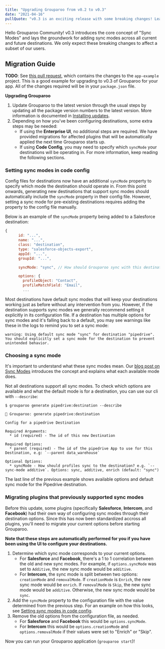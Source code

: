 ```yaml
---
title: "Upgrading Grouparoo from v0.2 to v0.3"
date: "2021-04-16"
pullQuote: "v0.3 is an exciting release with some breaking changes! Learn how to upgrade to v0.3."
---
```


Hello Grouparoo Community! v0.3 introduces the core concept of "Sync Modes" and lays the groundwork for adding sync modes across all current and future destinations. We only expect these breaking changes to affect a subset of our users.

## Migration Guide

**TODO**: See [this pull request](https://github.com/grouparoo/app-example/pull/103/files), which contains the changes to the `app-example` project. This is a good example for upgrading to v0.3 of Grouparoo for your app. All of the changes required will be in your `package.json` file.

**Upgrading Grouparoo**

1. Update Grouparoo to the latest version through the usual steps by updating all the package version numbers to the latest version. More information is documented in [Installing updates](/docs/support/upgrading-grouparoo#installing-updates).
2. Depending on how you've been configuring destinations, some extra steps may be needed:
   - If using the **Enterprise UI**, no additional steps are required. We have provided migrations for affected plugins that will be automatically applied the next time Grouparoo starts up.
   - If using **Code Config**, you may need to specify which `syncMode` your destinations will be operating in. For more information, keep reading the following sections.

### Setting sync modes in code config

Config files for destinations now have an additional `syncMode` property to specify which mode the destination should operate in. From this point onwards, generating new destinations that support sync modes should automatically include the `syncMode` property in their config file. However, setting a sync mode for pre-existing destinations requires adding the property to the config file manually.

Below is an example of the `syncMode` property being added to a Salesforce destination:

```js
{
      id: "...",
      name: "...",
      class: "destination",
      type: "salesforce-objects-export",
      appId: "...",
      groupId: "...",

      syncMode: "sync", // How should Grouparoo sync with this destination? Options: "sync", "additive", "enrich"

      options: {
        profileObject: "Contact",
        profileMatchField: "Email",
        ...
```

Most destinations have default sync modes that will keep your destinations working just as before without any intervention from you. However, if the destination supports sync modes we generally recommend setting it explicitly in its configuration file. If a destination has multiple options for sync modes and it's falling back to a default, you may see warnings like these in the logs to remind you to set a sync mode:

```
warning: Using default sync mode "sync" for destination "pipedrive". You should explicitly set a sync mode for the destination to prevent unintended behavior.
```

### Choosing a sync mode

It's important to understand what these sync modes mean. Our [blog post on Sync Modes](/blog/sync-modes) introduces the concept and explains what each available mode does.

Not all destinations support all sync modes. To check which options are available and what the default mode is for a destination, you can use our cli with `--describe`:

```
$ grouparoo generate pipedrive:destination --describe

🦘 Grouparoo: generate pipedrive:destination

Config for a pipedrive Destination

Required Arguments:
  * id (required) - The id of this new Destination

Required Options:
  * parent (required) - The id of the pipedrive App to use for this Destination, e.g: `--parent data_warehouse`

Optional Options:
  * syncMode - How should profiles sync to the destination? e.g. `--sync-mode additive`. Options: sync, additive, enrich (default: "sync")
```

The last line of the previous example shows available options and default sync mode for the Pipedrive destination.

### Migrating plugins that previously supported sync modes

Before this update, some plugins (specifically **Salesforce**, **Intercom**, and **Facebook**) had their own way of configuring sync modes through their destination options. Since this has now been standardized accross all plugins, you'll need to migrate your current options before starting Grouparoo.

**Note that these steps are automatically performed for you if you have been using the UI to configure your destinations.**

1. Determine which sync mode corresponds to your current options.
   - For **Salesforce** and **Facebook**, there's a 1 to 1 correlation between the old and new sync modes. For example, if `options.syncMode` was set to `Additive`, the new sync mode would be `additive`.
   - For **Intercom**, the sync mode is split between two options: `creationMode` and `removalMode`. If `creationMode` is `Enrich`, the new sync mode would be `enrich`. If `removalMode` is `Skip`, the new sync mode would be `additive`. Otherwise, the new sync mode would be `sync`.
2. Add the `syncMode` property to the configuration file with the value determined from the previous step. For an example on how this looks, see [Setting sync modes in code config](#setting-sync-modes-in-code-config).
3. Remove the old options from the configuration file, as needed.
   - For **Salesforce** and **Facebook** this would be `options.syncMode`.
   - For **Intercom** this would be `options.creationMode` and `options.removalMode` if their values were set to "Enrich" or "Skip".

Now you can run your Grouparoo application (`grouparoo start`)!

